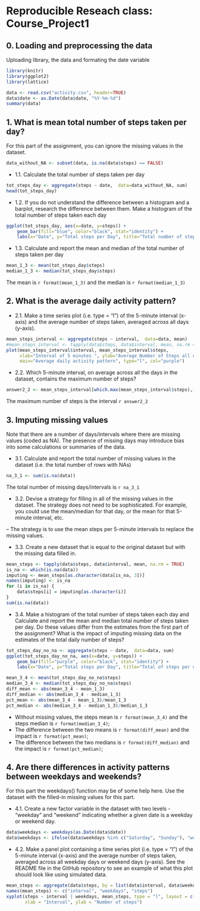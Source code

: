 Reproducible Reseach class: Course_Project1
===========================================

## 0. Loading and preprocessing the data
  Uploading library, the data and formating the date variable
```{r setup, ECHO=TRUE}
library(knitr)
library(ggplot2)
library(lattice)

data <- read.csv("activity.csv", header=TRUE)
data$date <- as.Date(data$date, "%Y-%m-%d")
summary(data)
```

## 1. What is mean total number of steps taken per day?
For this part of the assignment, you can ignore the missing values in the dataset.
```{r, ECHO=TRUE}
data_without_NA <- subset(data, is.na(data$steps) == FALSE)
```

- 1.1. Calculate the total number of steps taken per day
```{r, ECHO=TRUE}
tot_steps_day <- aggregate(steps ~ date,  data=data_without_NA, sum)
head(tot_steps_day)
```

- 1.2. If you do not understand the difference between a histogram and a barplot, research the difference between them. Make a histogram of the total number of steps taken each day
```{r, ECHO=TRUE}
ggplot(tot_steps_day, aes(x=date, y=steps)) +
    geom_bar(fill="blue", color="black", stat="identity") +
    labs(x="Date", y="Total steps per Day", title="Total number of steps taken per day")
```

- 1.3. Calculate and report the mean and median of the total number of steps taken per day
```{r, ECHO=TRUE}
mean_1_3 <- mean(tot_steps_day$steps)
median_1_3 <- median(tot_steps_day$steps)
```
The mean is `r format(mean_1_3)` and the median is `r format(median_1_3)`



## 2. What is the average daily activity pattern?
- 2.1. Make a time series plot (i.e. type = "l") of the 5-minute interval (x-axis) and the average number of steps taken, averaged across all days (y-axis).
```{r, ECHO=TRUE}
mean_steps_interval <- aggregate(steps ~ interval,  data=data, mean)
#mean_steps_interval <- tapply(data$steps, data$interval, mean, na.rm = TRUE)
plot(mean_steps_interval$interval, mean_steps_interval$steps, 
     xlab="Interval of 5 minutes ", ylab="Average Number of Steps all day", 
     main="Average daily activity pattern", type="l", col="purple")
```

- 2.2. Which 5-minute interval, on average across all the days in the dataset, contains the maximum number of steps?
```{r, ECHO=TRUE}
answer2_2 <- mean_steps_interval[which.max(mean_steps_interval$steps),1]
```
The maximum number of steps is the interval `r answer2_2`


## 3. Imputing missing values
Note that there are a number of days/intervals where there are missing values (coded as NA). The presence of missing days may introduce bias into some calculations or summaries of the data.

- 3.1. Calculate and report the total number of missing values in the dataset (i.e. the total number of rows with NAs)
```{r, ECHO=TRUE}
na_3_1 <- sum(is.na(data))
```
The total number of missing days/intervals is `r na_3_1`


- 3.2. Devise a strategy for filling in all of the missing values in the dataset. The strategy does not need to be sophisticated. For example, you could use the mean/median for that day, or the mean for that 5-minute interval, etc.

-- The strategy is to use the mean steps per 5-minute intervals to replace the missing values.
  
  
- 3.3. Create a new dataset that is equal to the original dataset but with the missing data filled in.
```{r, ECHO=TRUE}
mean_steps <- tapply(data$steps, data$interval, mean, na.rm = TRUE)
is_na <- which(is.na(data))
imputing <- mean_steps[as.character(data[is_na, 3])]
names(imputing) <- is_na
for (i in is_na) {
    data$steps[i] = imputing[as.character(i)]
}
sum(is.na(data))
```

- 3.4. Make a histogram of the total number of steps taken each day and Calculate and report the mean and median total number of steps taken per day. Do these values differ from the estimates from the first part of the assignment? What is the impact of imputing missing data on the estimates of the total daily number of steps?
```{r, ECHO=TRUE}
tot_steps_day_no_na <- aggregate(steps ~ date,  data=data, sum)
ggplot(tot_steps_day_no_na, aes(x=date, y=steps)) +
    geom_bar(fill="purple", color="black", stat="identity") +
    labs(x="Date", y="Total steps per Day", title="Total of steps per day (without missing values")

mean_3_4 <- mean(tot_steps_day_no_na$steps)
median_3_4 <- median(tot_steps_day_no_na$steps)
diff_mean <- abs(mean_3_4 - mean_1_3)
diff_median <- abs(median_3_4 - median_1_3)
pct_mean <- abs(mean_3_4 - mean_1_3)/mean_1_3
pct_median <- abs(median_3_4 - median_1_3)/median_1_3
```
- Without missing values, the steps mean is `r format(mean_3_4)` and the steps median is `r format(median_3_4)`;
- The difference between the two means is `r format(diff_mean)` and the impact is `r format(pct_mean)`;
- The difference between the two medians is `r format(diff_median)` and the impact is `r format(pct_median)`;


## 4. Are there differences in activity patterns between weekdays and weekends?
For this part the weekdays() function may be of some help here. Use the dataset with the filled-in missing values for this part.

- 4.1. Create a new factor variable in the dataset with two levels - "weekday" and "weekend" indicating whether a given date is a weekday or weekend day.
```{r, ECHO=TRUE}
data$weekdays <- weekdays(as.Date(data$date))
data$weekdays <- ifelse(data$weekdays %in% c("Saturday", "Sunday"), "weekend", "weekday")
```

- 4.2. Make a panel plot containing a time series plot (i.e. type = "l") of the 5-minute interval (x-axis) and the average number of steps taken, averaged across all weekday days or weekend days (y-axis). See the README file in the GitHub repository to see an example of what this plot should look like using simulated data.
```{r, ECHO=TRUE}
mean_steps <- aggregate(data$steps, by = list(data$interval, data$weekdays), mean)
names(mean_steps) <- c("interval", "weekdays", "steps")
xyplot(steps ~ interval | weekdays, mean_steps, type = "l", layout = c(1, 2), 
       xlab = "Interval", ylab = "Number of steps")
```

